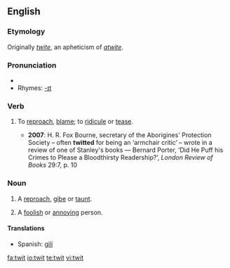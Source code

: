 ==English==
===Etymology===
Originally ''[[twite]]'', an apheticism of ''[[atwite]]''.

===Pronunciation===
*{{IPA|/twɪt/}}
*Rhymes: [[Rhymes:English:-ɪt|-ɪt]]

===Verb===
{{en-verb|twit|t|ing}}

# {{transitive}} To [[reproach]], [[blame]]; to [[ridicule]] or [[tease]].
#*'''2007''': H. R. Fox Bourne, secretary of the Aborigines' Protection Society – often '''twitted''' for being an ‘armchair critic’ – wrote in a review of one of Stanley's books — Bernard Porter, ‘Did He Puff his Crimes to Please a Bloodthirsty Readership?’, ''London Review of Books'' 29:7, p. 10

===Noun===
{{en-noun}}

# A [[reproach]], [[gibe]] or [[taunt]].
# {{UK}} A [[foolish]] or [[annoying]] person.

====Translations====
{{trans-top|a reproach, gibe or taunt}}
{{trans-mid}}
{{trans-bottom}}

{{trans-top|(''UK'') a foolish or annoying person}}
{{trans-mid}}
*Spanish: [[gilí]] {{mf}}
{{trans-bottom}}

[[fa:twit]]
[[io:twit]]
[[te:twit]]
[[vi:twit]]